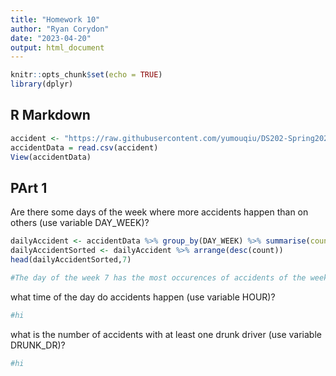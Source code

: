 ```yaml
---
title: "Homework 10"
author: "Ryan Corydon"
date: "2023-04-20"
output: html_document
---
```


```r
knitr::opts_chunk$set(echo = TRUE)
library(dplyr)
```

## R Markdown

```r
accident <- "https://raw.githubusercontent.com/yumouqiu/DS202-Spring2023/main/Practice/data/fars2016/accident.csv"
accidentData = read.csv(accident)
View(accidentData)
```

## PArt 1

Are there some days of the week where more accidents happen than on others (use variable DAY_WEEK)?
```r

dailyAccident <- accidentData %>% group_by(DAY_WEEK) %>% summarise(count = n()) %>% ungroup()
dailyAccidentSorted <- dailyAccident %>% arrange(desc(count))
head(dailyAccidentSorted,7)

```
```r
#The day of the week 7 has the most occurences of accidents of the week. Day 3 has the least.
```


what time of the day do accidents happen (use variable HOUR)?

```r
#hi
```


what is the number of accidents with at least one drunk driver (use variable DRUNK_DR)?

```r
#hi
```

